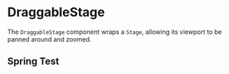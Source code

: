 
<Meta title="react-konva-addons/DraggableStage" />

# DraggableStage

The `DraggableStage` component wraps a `Stage`, allowing its viewport to be panned around and zoomed.

<h2>Spring Test</h2>

<Canvas>
    <SpringTest />
</Canvas>